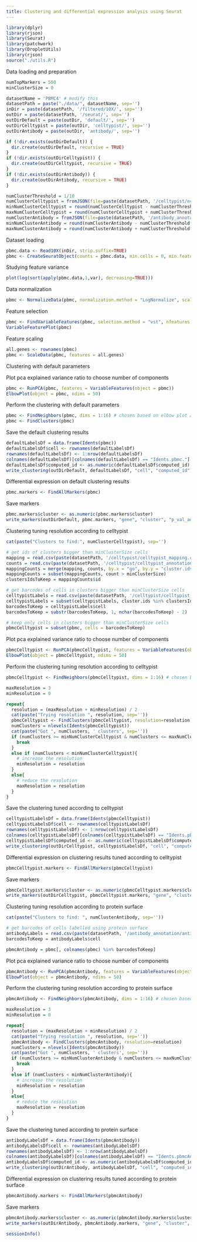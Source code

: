 ```yaml
---
title: Clustering and differential expression analysis using Seurat
---
```


```r
library(dplyr)
library(rjson)
library(Seurat)
library(patchwork)
library(DropletUtils)
library(rjson)
source("./utils.R")
```

Data loading and preparation

```r
numTopMarkers = 500
minClusterSize = 0

datasetName = 'PBMC4' # modify this
datasetPath = paste("./data/", datasetName, sep='')
inDir = paste(datasetPath, '/filtered/10X/', sep='')
outDir = paste(datasetPath, '/seurat/', sep='')
outDirDefault = paste(outDir, 'default/', sep='')
outDirCelltypist = paste(outDir, 'celltypist/', sep='')
outDirAntibody = paste(outDir, 'antibody/', sep='')

if (!dir.exists(outDirDefault)) {
  dir.create(outDirDefault, recursive = TRUE)
}
if (!dir.exists(outDirCelltypist)) {
  dir.create(outDirCelltypist, recursive = TRUE)
}
if (!dir.exists(outDirAntibody)) {
  dir.create(outDirAntibody, recursive = TRUE)
}

numClusterThreshold = 1/10
numClusterCelltypist = fromJSON(file=paste(datasetPath, '/celltypist/nclusters.json', sep=''))$nclusters
minNumClusterCelltypist = round(numClusterCelltypist - numClusterThreshold*numClusterCelltypist)
maxNumClusterCelltypist = round(numClusterCelltypist + numClusterThreshold*numClusterCelltypist)
numClusterAntibody = fromJSON(file=paste(datasetPath, '/antibody_annotation/nclusters_postproc.json', sep=''))$nclusters
minNumClusterAntibody = round(numClusterAntibody - numClusterThreshold*numClusterAntibody)
maxNumClusterAntibody = round(numClusterAntibody + numClusterThreshold*numClusterAntibody)
```

Dataset loading

```r
pbmc.data <- Read10X(inDir, strip.suffix=TRUE)
pbmc <- CreateSeuratObject(counts = pbmc.data, min.cells = 0, min.features = 0)
```

Studying feature variance

```r
plot(log(sort(apply(pbmc.data,1,var), decreasing=TRUE)))
```

Data normalization

```r
pbmc <- NormalizeData(pbmc, normalization.method = "LogNormalize", scale.factor = 10000)
```

Feature selection

```r
pbmc <- FindVariableFeatures(pbmc, selection.method = "vst", nfeatures = 2000) # nfeatures chosen based on elbow plot above
VariableFeaturePlot(pbmc)
```

Feature scaling

```r
all.genes <- rownames(pbmc)
pbmc <- ScaleData(pbmc, features = all.genes)
```

Clustering with default parameters

Plot pca explained variance ratio to choose number of components

```r
pbmc <- RunPCA(pbmc, features = VariableFeatures(object = pbmc))
ElbowPlot(object = pbmc, ndims = 50)
```

Perform the clustering with default parameters

```r
pbmc <- FindNeighbors(pbmc, dims = 1:16) # chosen based on elbow plot above
pbmc <- FindClusters(pbmc)
```

Save the default clustering results

```r
defaultLabelsDf = data.frame(Idents(pbmc))
defaultLabelsDf$cell <- rownames(defaultLabelsDf)
rownames(defaultLabelsDf) <- 1:nrow(defaultLabelsDf)
colnames(defaultLabelsDf)[colnames(defaultLabelsDf) == "Idents.pbmc."] <- "computed_id"
defaultLabelsDf$computed_id <- as.numeric(defaultLabelsDf$computed_id)
write_clustering(outDirDefault, defaultLabelsDf, "cell", "computed_id")
```

Differential expression on default clustering results

```r
pbmc.markers <- FindAllMarkers(pbmc)
```

Save markers

```r
pbmc.markers$cluster <- as.numeric(pbmc.markers$cluster)
write_markers(outDirDefault, pbmc.markers, "gene", "cluster", "p_val_adj", FALSE, numTopMarkers)
```

Clustering tuning resolution according to celltypist

```r
cat(paste("Clusters to find:", numClusterCelltypist), sep='')
```

```r
# get ids of clusters bigger than minClusterSize cells
mapping = read.csv(paste(datasetPath, '/celltypist/celltypist_mapping.csv', sep=''))
counts = read.csv(paste(datasetPath, '/celltypist/celltypist_annotation_counts.csv', sep=''))
mappingCounts = merge(mapping, counts, by.x = "go", by.y = "cluster.ids")
mappingCounts = subset(mappingCounts, count > minClusterSize)
clustersIdsToKeep = mappingCounts$id

# get barcodes of cells in clusters bigger than minClusterSize cells
celltypistLabels = read.csv(paste(datasetPath, '/celltypist/celltypist_labels.csv', sep=''))
celltypistLabels = subset(celltypistLabels, cluster.ids %in% clustersIdsToKeep)
barcodesToKeep = celltypistLabels$cell
barcodesToKeep = substr(barcodesToKeep, 1, nchar(barcodesToKeep) - 2)

# keep only cells in clusters bigger than minClusterSize cells
pbmcCelltypist = subset(pbmc, cells = barcodesToKeep)
```

Plot pca explained variance ratio to choose number of components

```r
pbmcCelltypist <- RunPCA(pbmcCelltypist, features = VariableFeatures(object = pbmcCelltypist))
ElbowPlot(object = pbmcCelltypist, ndims = 50)
```

Perform the clustering tuning resolution according to celltypist

```r
pbmcCelltypist <- FindNeighbors(pbmcCelltypist, dims = 1:16) # chosen based on elbow plot above

maxResolution = 3
minResolution = 0

repeat{
  resolution = (maxResolution + minResolution) / 2
  cat(paste("Trying resolution ", resolution, sep=''))
  pbmcCelltypist <- FindClusters(pbmcCelltypist, resolution=resolution)
  numClusters = nlevels(Idents(pbmcCelltypist))
  cat(paste("Got ", numClusters, ' clusters', sep=''))
  if (numClusters >= minNumClusterCelltypist & numClusters <= maxNumClusterCelltypist){
    break
  }
  else if (numClusters < minNumClusterCelltypist){
    # increase the resolution
    minResolution = resolution
  }
  else{
    # reduce the resolution
    maxResolution = resolution
  }
}
```

Save the clustering tuned according to celltypist

```r
celltypistLabelsDf = data.frame(Idents(pbmcCelltypist))
celltypistLabelsDf$cell <- rownames(celltypistLabelsDf)
rownames(celltypistLabelsDf) <- 1:nrow(celltypistLabelsDf)
colnames(celltypistLabelsDf)[colnames(celltypistLabelsDf) == "Idents.pbmcCelltypist."] <- "computed_id"
celltypistLabelsDf$computed_id <- as.numeric(celltypistLabelsDf$computed_id)
write_clustering(outDirCelltypist, celltypistLabelsDf, "cell", "computed_id")
```

Differential expression on clustering results tuned according to celltypist

```r
pbmcCelltypist.markers <- FindAllMarkers(pbmcCelltypist)
```

Save markers

```r
pbmcCelltypist.markers$cluster <- as.numeric(pbmcCelltypist.markers$cluster)
write_markers(outDirCelltypist, pbmcCelltypist.markers, "gene", "cluster", "p_val_adj", FALSE, numTopMarkers)
```

Clustering tuning resolution according to protein surface

```r
cat(paste("Clusters to find: ", numClusterAntibody, sep=''))
```

```r
# get barcodes of cells labelled using protein surface
antibodyLabels = read.csv(paste(datasetPath, '/antibody_annotation/antibody_labels_postproc.csv', sep=''))
barcodesToKeep = antibodyLabels$cell

pbmcAntibody = pbmc[, colnames(pbmc) %in% barcodesToKeep]
```

Plot pca explained variance ratio to choose number of components

```r
pbmcAntibody <- RunPCA(pbmcAntibody, features = VariableFeatures(object = pbmcAntibody))
ElbowPlot(object = pbmcAntibody, ndims = 50)
```

Perform the clustering tuning resolution according to protein surface

```r
pbmcAntibody <- FindNeighbors(pbmcAntibody, dims = 1:16) # chosen based on elbow plot above

maxResolution = 3
minResolution = 0

repeat{
  resolution = (maxResolution + minResolution) / 2
  cat(paste("Trying resolution ", resolution, sep=''))
  pbmcAntibody <- FindClusters(pbmcAntibody, resolution=resolution)
  numClusters = nlevels(Idents(pbmcAntibody))
  cat(paste("Got ", numClusters, ' clusters', sep=''))
  if (numClusters >= minNumClusterAntibody & numClusters <= maxNumClusterAntibody){
    break
  }
  else if (numClusters < minNumClusterAntibody){
    # increase the resolution
    minResolution = resolution
  }
  else{
    # reduce the resolution
    maxResolution = resolution
  }
}
```

Save the clustering tuned according to protein surface

```r
antibodyLabelsDf = data.frame(Idents(pbmcAntibody))
antibodyLabelsDf$cell <- rownames(antibodyLabelsDf)
rownames(antibodyLabelsDf) <- 1:nrow(antibodyLabelsDf)
colnames(antibodyLabelsDf)[colnames(antibodyLabelsDf) == "Idents.pbmcAntibody."] <- "computed_id"
antibodyLabelsDf$computed_id <- as.numeric(antibodyLabelsDf$computed_id)
write_clustering(outDirAntibody, antibodyLabelsDf, "cell", "computed_id")
```

Differential expression on clustering results tuned according to protein surface

```r
pbmcAntibody.markers <- FindAllMarkers(pbmcAntibody)
```

Save markers

```r
pbmcAntibody.markers$cluster <- as.numeric(pbmcAntibody.markers$cluster)
write_markers(outDirAntibody, pbmcAntibody.markers, "gene", "cluster", "p_val_adj", FALSE, numTopMarkers)
```

```r
sessionInfo()
```